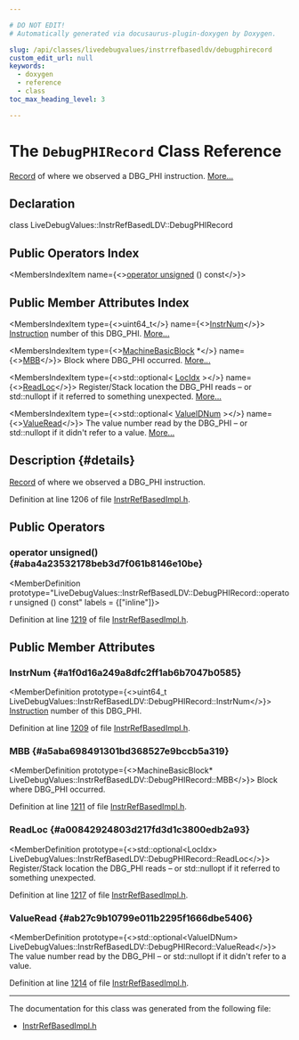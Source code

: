 ```yaml
---

# DO NOT EDIT!
# Automatically generated via docusaurus-plugin-doxygen by Doxygen.

slug: /api/classes/livedebugvalues/instrrefbasedldv/debugphirecord
custom_edit_url: null
keywords:
  - doxygen
  - reference
  - class
toc_max_heading_level: 3

---
```





# The `DebugPHIRecord` Class Reference

<DoxygenPage pluginConfig={pluginConfig}>

<a href="/docs/api/classes/llvm/record">Record</a> of where we observed a DBG&#95;PHI instruction. <a href="#details">More...</a>

## Declaration

<CodeBlock>class LiveDebugValues::InstrRefBasedLDV::DebugPHIRecord</CodeBlock>

## Public Operators Index

<MembersIndex>

<MembersIndexItem
  name={<><a href="#aba4a23532178beb3d7f061b8146e10be">operator unsigned</a> () const</>}>
</MembersIndexItem>

</MembersIndex>

## Public Member Attributes Index

<MembersIndex>

<MembersIndexItem
  type={<>uint64&#95;t</>}
  name={<><a href="#a1f0d16a249a8dfc2ff1ab6b7047b0585">InstrNum</a></>}>
<a href="/docs/api/classes/llvm/instruction">Instruction</a> number of this DBG&#95;PHI. <a href="#a1f0d16a249a8dfc2ff1ab6b7047b0585">More...</a>
</MembersIndexItem>

<MembersIndexItem
  type={<><a href="/docs/api/classes/llvm/machinebasicblock">MachineBasicBlock</a> &#42;</>}
  name={<><a href="#a5aba698491301bd368527e9bccb5a319">MBB</a></>}>
Block where DBG&#95;PHI occurred. <a href="#a5aba698491301bd368527e9bccb5a319">More...</a>
</MembersIndexItem>

<MembersIndexItem
  type={<>std::optional&lt; <a href="/docs/api/classes/livedebugvalues/locidx">LocIdx</a> &gt;</>}
  name={<><a href="#a00842924803d217fd3d1c3800edb2a93">ReadLoc</a></>}>
Register/Stack location the DBG&#95;PHI reads – or std::nullopt if it referred to something unexpected. <a href="#a00842924803d217fd3d1c3800edb2a93">More...</a>
</MembersIndexItem>

<MembersIndexItem
  type={<>std::optional&lt; <a href="/docs/api/classes/livedebugvalues/valueidnum">ValueIDNum</a> &gt;</>}
  name={<><a href="#ab27c9b10799e011b2295f1666dbe5406">ValueRead</a></>}>
The value number read by the DBG&#95;PHI – or std::nullopt if it didn&#39;t refer to a value. <a href="#ab27c9b10799e011b2295f1666dbe5406">More...</a>
</MembersIndexItem>

</MembersIndex>

## Description {#details}

<a href="/docs/api/classes/llvm/record">Record</a> of where we observed a DBG&#95;PHI instruction.

Definition at line 1206 of file <a href="/docs/api/files/lib/lib/codegen/lib/codegen/livedebugvalues/instrrefbasedimpl-h">InstrRefBasedImpl.h</a>.

<SectionDefinition>

## Public Operators

### operator unsigned() {#aba4a23532178beb3d7f061b8146e10be}

<MemberDefinition
  prototype="LiveDebugValues::InstrRefBasedLDV::DebugPHIRecord::operator unsigned () const"
  labels = {["inline"]}>

Definition at line <a href="/docs/api/files/lib/lib/codegen/lib/codegen/livedebugvalues/instrrefbasedimpl-h/#l01219">1219</a> of file <a href="/docs/api/files/lib/lib/codegen/lib/codegen/livedebugvalues/instrrefbasedimpl-h">InstrRefBasedImpl.h</a>.
</MemberDefinition>

</SectionDefinition>

<SectionDefinition>

## Public Member Attributes

### InstrNum {#a1f0d16a249a8dfc2ff1ab6b7047b0585}

<MemberDefinition
  prototype={<>uint64&#95;t LiveDebugValues::InstrRefBasedLDV::DebugPHIRecord::InstrNum</>}>
<a href="/docs/api/classes/llvm/instruction">Instruction</a> number of this DBG&#95;PHI.

Definition at line <a href="/docs/api/files/lib/lib/codegen/lib/codegen/livedebugvalues/instrrefbasedimpl-h/#l01209">1209</a> of file <a href="/docs/api/files/lib/lib/codegen/lib/codegen/livedebugvalues/instrrefbasedimpl-h">InstrRefBasedImpl.h</a>.
</MemberDefinition>

### MBB {#a5aba698491301bd368527e9bccb5a319}

<MemberDefinition
  prototype={<>MachineBasicBlock&#42; LiveDebugValues::InstrRefBasedLDV::DebugPHIRecord::MBB</>}>
Block where DBG&#95;PHI occurred.

Definition at line <a href="/docs/api/files/lib/lib/codegen/lib/codegen/livedebugvalues/instrrefbasedimpl-h/#l01211">1211</a> of file <a href="/docs/api/files/lib/lib/codegen/lib/codegen/livedebugvalues/instrrefbasedimpl-h">InstrRefBasedImpl.h</a>.
</MemberDefinition>

### ReadLoc {#a00842924803d217fd3d1c3800edb2a93}

<MemberDefinition
  prototype={<>std::optional&lt;LocIdx&gt; LiveDebugValues::InstrRefBasedLDV::DebugPHIRecord::ReadLoc</>}>
Register/Stack location the DBG&#95;PHI reads – or std::nullopt if it referred to something unexpected.

Definition at line <a href="/docs/api/files/lib/lib/codegen/lib/codegen/livedebugvalues/instrrefbasedimpl-h/#l01217">1217</a> of file <a href="/docs/api/files/lib/lib/codegen/lib/codegen/livedebugvalues/instrrefbasedimpl-h">InstrRefBasedImpl.h</a>.
</MemberDefinition>

### ValueRead {#ab27c9b10799e011b2295f1666dbe5406}

<MemberDefinition
  prototype={<>std::optional&lt;ValueIDNum&gt; LiveDebugValues::InstrRefBasedLDV::DebugPHIRecord::ValueRead</>}>
The value number read by the DBG&#95;PHI – or std::nullopt if it didn&#39;t refer to a value.

Definition at line <a href="/docs/api/files/lib/lib/codegen/lib/codegen/livedebugvalues/instrrefbasedimpl-h/#l01214">1214</a> of file <a href="/docs/api/files/lib/lib/codegen/lib/codegen/livedebugvalues/instrrefbasedimpl-h">InstrRefBasedImpl.h</a>.
</MemberDefinition>

</SectionDefinition>

<hr/>

The documentation for this class was generated from the following file:

<ul>
<li><a href="/docs/api/files/lib/lib/codegen/lib/codegen/livedebugvalues/instrrefbasedimpl-h">InstrRefBasedImpl.h</a></li>
</ul>

</DoxygenPage>

